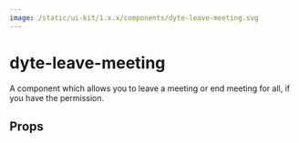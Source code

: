 ```yaml
---
image: /static/ui-kit/1.x.x/components/dyte-leave-meeting.svg
---
```


# dyte-leave-meeting

A component which allows you to leave a meeting or end meeting for all, if you
have the permission.

## Props

<PropsTable of="dyte-leave-meeting" />
